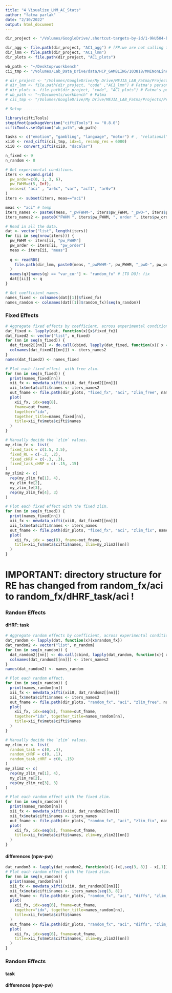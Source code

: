 ```yaml
---
title: "4_Visualize_LMM_AC_Stats"
author: "fatma parlak"
date: "2/10/2022"
output: html_document
---
```




```r
dir_project <- "/Volumes/GoogleDrive/.shortcut-targets-by-id/1-9kU5O4-bU0AeEZKukSvz4jbvolppJGG/ddpham/Prewhitening-Paper"

dir_agg <- file.path(dir_project, "AC1_agg") # [FP:we are not calling this directory, we could remove this line]
dir_lmm <- file.path(dir_project, "AC1_lmm")
dir_plots <- file.path(dir_project, "AC1_plots")

wb_path <- "~/Desktop/workbench"
cii_tmp <- "/Volumes/Lab_Data_Drive/data/HCP_GAMBLING/103818/MNINonLinear/Results/tfMRI_GAMBLING_LR/tfMRI_GAMBLING_LR_Atlas.dtseries.nii"

# dir_project <- "/Volumes/GoogleDrive/My Drive/MEJIA_LAB_Fatma/Projects/Prewhitening_Paper" # Fatma's personal
# dir_lmm <- file.path(dir_project, "code" ,"AC1_lmm") # Fatma's personal
# dir_plots <- file.path(dir_project, "code", "AC1_plots") # Fatma's personal
# wb_path <- "~/Documents/workbench" # Fatma
# cii_tmp <- "/Volumes/GoogleDrive/My Drive/MEJIA_LAB_Fatma/Projects/Prewhitening_Paper/data/tfMRI_GAMBLING_LR_Atlas.dtseries.nii"

# Setup ---------------------------------------------------------------------------------

library(ciftiTools)
stopifnot(packageVersion("ciftiTools") >= "0.8.0")
ciftiTools.setOption("wb_path", wb_path)

tasks <- c("emotion", "gambling", "language", "motor") # , "relational", "social")
xii0 <- read_cifti(cii_tmp, idx=1, resamp_res = 6000)
xii0 <- convert_xifti(xii0, "dscalar")

n_fixed <- 9
n_random <- 8
```

```r
# Get experimental conditions.
iters <- expand.grid(
  pw_order=c(0, 1, 3, 6),
  pw_FWHM=c(5, Inf), 
  meas=c( "aci" , "ar6c", "var", "acf1", "ar6v")
)
iters <- subset(iters, meas=="aci")

meas <- "aci" # temp
iters_names <- paste0(meas, "_pwFWHM-", iters$pw_FWHM, "_pwO-", iters$pw_order)
iters_names2 <- paste0("FWHM ", iters$pw_FWHM, ", order ", iters$pw_order)

# Read in all the data.
dat <- vector("list", length(iters))
for (ii in seq(nrow(iters))) {
  pw_FWHM <- iters[ii, "pw_FWHM"]
  pw_order <- iters[ii, "pw_order"]
  meas <- iters[ii, "meas"]
  
  q <- readRDS(
    file.path(dir_lmm, paste0(meas, "_pwFWHM-", pw_FWHM, "_pwO-", pw_order, ".rds"))
  )
  names(q)[names(q) == "var_cor"] <- "random_fx" # [TO DO]: fix
  dat[[ii]] <- q
}

# Get coefficient names.
names_fixed <- colnames(dat[[1]]$fixed_fx)
names_random <- colnames(dat[[1]]$random_fx)[seq(n_random)]
```

### Fixed Effects

```r
# Aggregate fixed effects by coefficient, across experimental conditions.
dat_fixed <- lapply(dat, function(x){x$fixed_fx})
dat_fixed2 <- vector("list", n_fixed)
for (nn in seq(n_fixed)) { 
  dat_fixed2[[nn]] <- do.call(cbind, lapply(dat_fixed, function(x){ x <- x[,nn] }))
  colnames(dat_fixed2[[nn]]) <- iters_names2
}
names(dat_fixed2) <- names_fixed

# Plot each fixed effect  with free zlim.
for (nn in seq(n_fixed)) {
  print(names_fixed[nn])
  xii_fx <- newdata_xifti(xii0, dat_fixed2[[nn]])
  xii_fx$meta$cifti$names <- iters_names2
  out_fname <- file.path(dir_plots, "fixed_fx", "aci", "zlim_free", names_fixed[nn])
  plot(
    xii_fx, idx=seq(8), 
    fname=out_fname, 
    together="idx", 
    together_title=names_fixed[nn], 
    title=xii_fx$meta$cifti$names
  )
}

# Manually decide the `zlim` values.
my_zlim_fe <- list(
  fixed_task = c(1.5, 3.5),
  fixed_RL = c(-.2, .2),
  fixed_cHRF = c(-.3, .3),
  fixed_task_cHRF = c(-.15, .15)
)
my_zlim2 <- c(
  rep(my_zlim_fe[1], 4),
  my_zlim_fe[2],
  my_zlim_fe[3],
  rep(my_zlim_fe[4], 3)
)

# Plot each fixed effect with the fixed zlim.
for (nn in seq(n_fixed)) {
  print(names_fixed[nn])
  xii_fx <- newdata_xifti(xii0, dat_fixed2[[nn]])
  xii_fx$meta$cifti$names <- iters_names
  out_fname <- file.path(dir_plots, "fixed_fx", "aci", "zlim_fix", names_fixed[nn])
  plot(
    xii_fx, idx = seq(8), fname=out_fname, 
    title=xii_fx$meta$cifti$names, zlim=my_zlim2[[nn]]
  )
}
```


# IMPORTANT:  directory structure for RE has changed from random_fx/aci to random_fx/dHRF_task/aci !
### Random Effects
#### dHRF: task
```r
# Aggregate random effects by coefficient, across experimental conditions.
dat_random <- lapply(dat, function(x){x$random_fx})
dat_random2 <- vector("list", n_random)
for (nn in seq(n_random)) { 
  dat_random2[[nn]] <- do.call(cbind, lapply(dat_random, function(x){ x <- x[,nn] }))
  colnames(dat_random2[[nn]]) <- iters_names2
}
names(dat_random2) <- names_random

# Plot each random effect.
for (nn in seq(n_random)) {
  print(names_random[nn])
  xii_fx <- newdata_xifti(xii0, dat_random2[[nn]])
  xii_fx$meta$cifti$names <- iters_names2
  out_fname <- file.path(dir_plots, "random_fx", "aci", "zlim_free", names_random[nn])
  plot(
    xii_fx, idx=seq(8), fname=out_fname, 
    together="idx", together_title=names_random[nn], 
    title=xii_fx$meta$cifti$names
  )
}

# Manually decide the `zlim` values.
my_zlim_re <- list(
  random_task = c(0, .4),
  random_cHRF = c(0, .1),
  random_task_cHRF = c(0, .15)
)
my_zlim2 <- c(
  rep(my_zlim_re[1], 4),
  my_zlim_re[2],
  rep(my_zlim_re[3], 3)
)

# Plot each random effect with the fixed zlim.
for (nn in seq(n_random)) {
  print(names_random[nn])
  xii_fx <- newdata_xifti(xii0, dat_random2[[nn]])
  xii_fx$meta$cifti$names <- iters_names
  out_fname <- file.path(dir_plots, "random_fx", "aci", "zlim_fix", names_random[nn])
  plot(
    xii_fx, idx=seq(8), fname=out_fname, 
    title=xii_fx$meta$cifti$names, zlim=my_zlim2[[nn]]
  )
}
```

#### differences (npw-pw)

```r
dat_random3 <- lapply(dat_random2, function(x){-(x[,seq(3, 8)] - x[,1])})
# Plot each random effect with the fixed zlim.
for (nn in seq(n_random)) {
  print(names_random[nn])
  xii_fx <- newdata_xifti(xii0, dat_random3[[nn]])
  xii_fx$meta$cifti$names <- iters_names[seq(3, 8)]
  out_fname <- file.path(dir_plots, "random_fx", "aci", "diffs", "zlim_free", names_random[nn])
  plot(
    xii_fx, idx=seq(6), fname=out_fname, 
    together="idx", together_title=names_random[nn], 
    title=xii_fx$meta$cifti$names
  )
  out_fname <- file.path(dir_plots, "random_fx", "aci", "diffs", "zlim_fix", names_random[nn])
  plot(
    xii_fx, idx=seq(6), fname=out_fname,
    title=xii_fx$meta$cifti$names, zlim=my_zlim2[[nn]]
  )
}
```


### Random Effects
#### task
#### differences (npw-pw)
